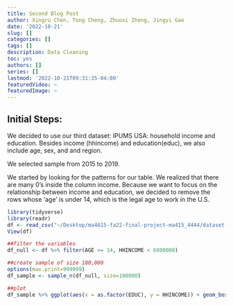 ```yaml
---
title: Second Blog Post
author: Xingru Chen, Tong Cheng, Zhuoxi Zheng, Jingyi Gao
date: '2022-10-21'
slug: []
categories: []
tags: []
description: Data Cleaning
toc: yes
authors: []
series: []
lastmod: '2022-10-21T09:31:35-04:00'
featuredVideo: ~
featuredImage: ~
---
```






## Initial Steps:

We decided to use our third dataset: IPUMS USA: household income and education. Besides income (hhincome) and education(educ), we also include age, sex, and and region.

We selected sample from 2015 to 2019.

We started by looking for the patterns for our table. We realized that there are many 0’s inside the column income. Because we want to focus on the relationship between income and education, we decided to remove the rows whose ‘age’ is under 14, which is the legal age to work in the U.S.  

```r
library(tidyverse)
library(readr)
df <- read_csv("~/Desktop/ma4615-fa22-final-project-ma415_4444/dataset-ignore/usa_00008.csv")
View(df)

##filter the variables
df_null <- df %>% filter(AGE >= 14, HHINCOME < 6000000)

##create sample of size 100,000
options(max.print=999999)
df_sample <- sample_n(df_null, size=100000)

##plot
df_sample %>% ggplot(aes(x = as.factor(EDUC), y = HHINCOME)) + geom_boxplot()

```

